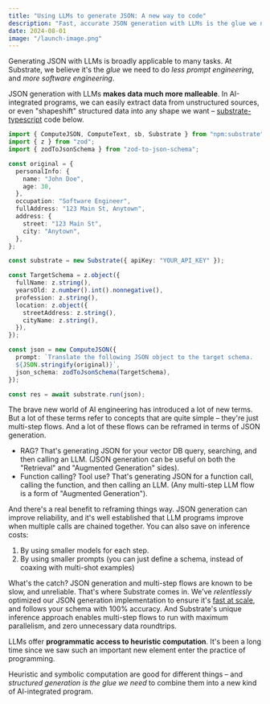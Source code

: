 ```yaml
---
title: "Using LLMs to generate JSON: A new way to code"
description: "Fast, accurate JSON generation with LLMs is the glue we need to do less prompt engineering, and more software engineering."
date: 2024-08-01
image: "/launch-image.png"
---
```


Generating JSON with LLMs is broadly applicable to many tasks.
At Substrate, we believe it's the _glue_ we need to do _less prompt engineering_, and _more software engineering_.

JSON generation with LLMs **makes data much more malleable**. In AI-integrated programs, we can easily extract data from unstructured sources, or even "shapeshift" structured data into any shape we want – [substrate-typescript](https://github.com/substrateLabs/substrate-typescript) code below.

```typescript TypeScript
import { ComputeJSON, ComputeText, sb, Substrate } from "npm:substrate";
import { z } from "zod";
import { zodToJsonSchema } from "zod-to-json-schema";

const original = {
  personalInfo: {
    name: "John Doe",
    age: 30,
  },
  occupation: "Software Engineer",
  fullAddress: "123 Main St, Anytown",
  address: {
    street: "123 Main St",
    city: "Anytown",
  },
};

const substrate = new Substrate({ apiKey: "YOUR_API_KEY" });

const TargetSchema = z.object({
  fullName: z.string(),
  yearsOld: z.number().int().nonnegative(),
  profession: z.string(),
  location: z.object({
    streetAddress: z.string(),
    cityName: z.string(),
  }),
});

const json = new ComputeJSON({
  prompt: `Translate the following JSON object to the target schema.
  ${JSON.stringify(original)}`,
  json_schema: zodToJsonSchema(TargetSchema),
});

const res = await substrate.run(json);
```

The brave new world of AI engineering has introduced a lot of new terms. But a lot of these terms refer to concepts that are quite simple – they're just multi-step flows. And a lot of these flows can be reframed in terms of JSON generation.

- RAG? That's generating JSON for your vector DB query, searching, and then calling an LLM. (JSON generation can be useful on both the "Retrieval" and "Augmented Generation" sides).
- Function calling? Tool use? That's generating JSON for a function call, calling the function, and then calling an LLM. (Any multi-step LLM flow is a form of "Augmented Generation").

And there's a real benefit to reframing things way. JSON generation can improve reliability, and it's well established that LLM programs improve when multiple calls are chained together. You can also save on inference costs:

1. By using smaller models for each step.
2. By using smaller prompts (you can just define a schema, instead of coaxing with multi-shot examples)

What's the catch? JSON generation and multi-step flows are known to be slow, and unreliable. That's where Substrate comes in. We've _relentlessly_ optimized our JSON generation implementation to ensure it's [fast at scale](/substack), and follows your schema with 100% accuracy. And Substrate's unique inference approach enables multi-step flows to run with maximum parallelism, and zero unnecessary data roundtrips.

LLMs offer **programmatic access to heuristic computation**. It's been a long time since we saw such an important new element enter the practice of programming.

Heuristic and symbolic computation are good for different things – and _structured generation is the glue we need_ to combine them into a new kind of AI-integrated program.
